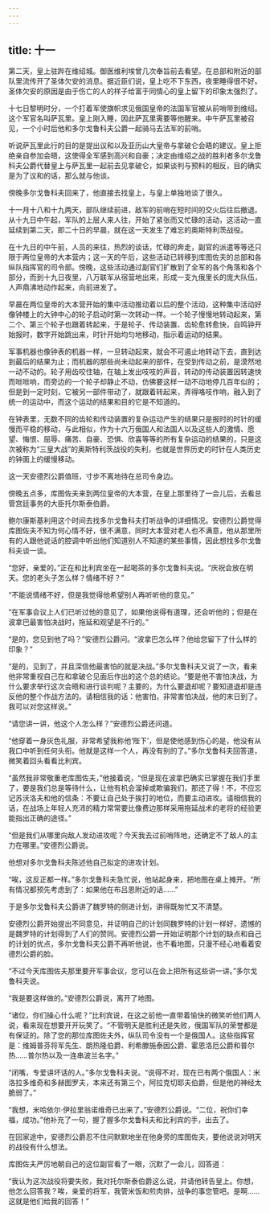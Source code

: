 ```yaml
---
---
---
```

title: 十一
---




第二天，皇上驻跸在维绍城。御医维利埃曾几次奉旨前去看望。在总部和附近的部队里流传开了圣体欠安的消息。据近臣们说，皇上吃不下东西，夜里睡得很不好。圣体欠安的原因是由于伤亡的人的样子给富于同情心的皇上留下的印象太强烈了。

十七日黎明时分，一个打着军使旗帜求见俄国皇帝的法国军官被从前哨带到维绍。这个军官名叫萨瓦里。皇上刚入睡，因此萨瓦里需要等他醒来。中午萨瓦里被召见，一个小时后他和多尔戈鲁科夫公爵一起骑马去法军的前哨。

听说萨瓦里此行的目的是提出议和以及亚历山大皇帝与拿破仑会晤的建议。皇上拒绝亲自参加会晤，这使得全军感到高兴和自豪；决定由维绍之战的胜利者多尔戈鲁科夫公爵代替皇上与萨瓦里一起前去见拿破仑，如果谈判与预料的相反，目的确实是为了议和的话，那么就与他谈。

傍晚多尔戈鲁科夫回来了，他直接去找皇上，与皇上单独地谈了很久。

十一月十八和十九两天，部队继续前进，敌军的前哨在短时间的交火后往后撤退。从十九日中午起，军队的上层人来人往，开始了紧张而又忙碌的活动，这活动一直延续到第二天，即二十日的早晨，就在这一天发生了难忘的奥斯特利茨战役。

在十九日的中午前，人员的来往，热烈的谈话，忙碌的奔走，副官的派遣等等还只限于两位皇帝的大本营内；这一天的午后，这些活动已转移到库图佐夫的总部和各纵队指挥官的司令部。傍晚，这些活动通过副官们扩散到了全军的各个角落和各个部分，而到十九日夜里，八万联军从宿营地出来，形成一支九俄里长的庞大队伍，人声鼎沸地动作起来，向前进发了。

早晨在两位皇帝的大本营开始的集中活动推动着以后的整个活动，这种集中活动好像钟楼上的大钟中心的轮子启动时第一次转动一样。一个轮子慢慢地转动起来，第二个、第三个轮子也跟着转起来，于是轮子、传动装置、齿轮愈转愈快，自鸣钟开始报时，数字开始跳出来，时针开始均匀地移动，指示着运动的结果。

军事机器也像钟表的机器一样，一旦转动起来，就会不可遏止地转动下去，直到达到最后的结果为止；而机器的那些尚未动起来的部件，在受到传动之前，是漠然地一动不动的。轮子用齿咬住轴，在轴上发出吱吱的声音，转动的传动装置因转速快而咝咝响，而旁边的一个轮子却静止不动，仿佛要这样一动不动地停几百年似的；但是到一定时刻，它被另一部件带动了，就跟着转起来，弄得咯吱作响，融入到了统一的运动中，而这个运动的结果和目的它是不知道的。

在钟表里，无数不同的齿轮和传动装置的复杂运动产生的结果只是报时的时针的缓慢而平稳的移动，与此相似，作为十六万俄国人和法国人以及这些人的激情、愿望、悔恨、屈辱、痛苦、自豪、恐惧、欣喜等等的所有复杂运动的结果的，只是这次被称为“三皇大战”的奥斯特利茨战役的失利，也就是世界历史的时针在人类历史的钟面上的缓慢移动。

这一天安德烈公爵值班，寸步不离地待在总司令身边。

傍晚五点多，库图佐夫来到两位皇帝的大本营，在皇上那里待了一会儿后，去看总管宫廷事务的大臣托尔斯泰伯爵。

鲍尔康斯基利用这个时间去找多尔戈鲁科夫打听战争的详细情况。安德烈公爵觉得库图佐夫不知为何心情不好，很不满意，同时大本营对老人也不满意，他从那里所有的人跟他说话的腔调中听出他们知道别人不知道的某些事情，因此想找多尔戈鲁科夫谈一谈。

“您好，亲爱的。”正在和比利宾坐在一起喝茶的多尔戈鲁科夫说。“庆祝会放在明天。您的老头子怎么样？情绪不好？”

“不能说情绪不好，但是我觉得他希望别人再听听他的意见。”

“在军事会议上人们已听过他的意见了，如果他说得有道理，还会听他的；但是在波拿巴最害怕决战时，拖延和观望是不行的。”

“是的，您见到他了吗？”安德烈公爵问。“波拿巴怎么样？他给您留下了什么样的印象？”

“是的，见到了，并且深信他最害怕的就是决战。”多尔戈鲁科夫又说了一次，看来他非常重视自己在和拿破仑见面后作出的这个总的结论。“要是他不害怕决战，为什么要求举行这次会晤和进行谈判呢？主要的，为什么要退却呢？要知道退却是违反他的整个作战方法的。请相信我的话：他害怕，非常害怕决战，他的末日到了。我可以对您这样说。”

“请您讲一讲，他这个人怎么样？”安德烈公爵还问道。

“他穿着一身灰色礼服，非常希望我称他‘陛下’，但是使他感到伤心的是，他没有从我口中听到任何头衔。他就是这样一个人，再没有别的了。”多尔戈鲁科夫回答道，微笑着回头看看比利宾。

“虽然我非常敬重老库图佐夫，”他接着说，“但是现在波拿巴确实已掌握在我们手里了，要是我们总是等待什么，让他有机会溜掉或欺骗我们，那还了得！不，不应忘记苏沃洛夫和他的信条：不要让自己处于挨打的地位，而要主动进攻。请相信我的话，在战场上年轻人充沛的精力常常要比像费边那样采用拖延战术的老将的经验更能指出正确的途径。”

“但是我们从哪里向敌人发动进攻呢？今天我去过前哨阵地，还确定不了敌人的主力在哪里。”安德烈公爵说。

他想对多尔戈鲁科夫陈述他自己拟定的进攻计划。

“唉，这反正都一样。”多尔戈鲁科夫急忙说，他站起身来，把地图在桌上摊开。“所有情况都预先考虑到了：如果他在布吕恩附近的话……”

于是多尔戈鲁科夫公爵讲了魏罗特的侧进计划，讲得既匆忙又不清楚。

安德烈公爵开始提出不同意见，并证明自己的计划同魏罗特的计划一样好，遗憾的是魏罗特的计划得到了人们的赞同。安德烈公爵一开始证明那个计划的缺点和自己的计划的优点，多尔戈鲁科夫公爵不再听他说，也不看地图，只漫不经心地看着安德烈公爵的脸。

“不过今天库图佐夫那里要开军事会议，您可以在会上把所有这些讲一讲。”多尔戈鲁科夫说。

“我是要这样做的。”安德烈公爵说，离开了地图。

“诸位，你们操心什么呢？”比利宾说，在这之前他一直带着愉快的微笑听他们两人说，看来现在想要开开玩笑了。“不管明天是胜利还是失败，俄国军队的荣誉都是有保证的。除了您的那位库图佐夫外，纵队司令没有一个是俄国人。这些指挥官是：维姆普芬将军先生、朗热隆伯爵、利希滕施泰因公爵、霍恩洛厄公爵和普尔热……普尔热以及一连串波兰名字。”

“闭嘴，专爱讲坏话的人。”多尔戈鲁科夫说。“说得不对，现在已有两个俄国人：米洛拉多维奇和多赫图罗夫，本来还有第三个，阿拉克切耶夫伯爵，但是他的神经太脆弱了。”

“我想，米哈依尔·伊拉里翁诺维奇已出来了。”安德烈公爵说。“二位，祝你们幸福，成功。”他补充了一句，握了握多尔戈鲁科夫和比利宾的手，出去了。

在回家途中，安德烈公爵忍不住问默默地坐在他身旁的库图佐夫，要他说说对明天的战役有什么想法。

库图佐夫严厉地朝自己的这位副官看了一眼，沉默了一会儿，回答道：

“我认为这次战役将要失败，我对托尔斯泰伯爵这么说，并请他转告皇上。你想，他怎么回答我？唉，亲爱的将军，我管米饭和煎肉排，战争的事您管吧。是啊……这就是他们给我的回答！”